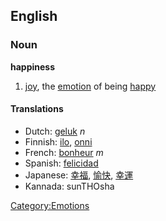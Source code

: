 ==English==

===Noun===
'''happiness'''
#[[joy]], the [[emotion]] of being [[happy]]

====Translations====
*Dutch: [[geluk]] ''n''
*Finnish: [[ilo]], [[onni]]
*French: [[bonheur]] ''m''
*Spanish: [[felicidad]]
*Japanese: [[幸福]], [[愉快]], [[幸運]]
*Kannada: sunTHOsha

[[Category:Emotions]]